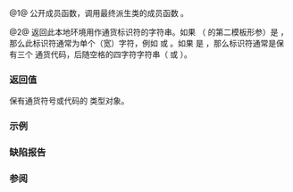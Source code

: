 {{cpp/locale/moneypunct/title|curr_symbol, do_curr_symbol}}
{{cpp/locale/moneypunct/navbar}}
{{dcl begin}}
{{dcl header|locale}}
{{dcl|num=1|
public:
string_type curr_symbol() const;
}}
{{dcl|num=2|
protected:
virtual string_type do_curr_symbol() const;
}}
{{dcl end}}

@1@ 公开成员函数，调用最终派生类的成员函数 {{tt|do_curr_symbol}}。

@2@ 返回此本地环境用作通货标识符的字符串。如果 {{tt|International}}（{{tt|std::moneypunct}} 的第二模板形参）是 {{c|false}}，那么此标识符通常为单个（宽）字符，例如 {{c|"￥"}} 或 {{c|"$"}}。如果 {{tt|International}} 是 {{c|true}}，那么标识符通常是保有三个 {{enwiki|ISO 4217}} 通货代码，后随空格的四字符字符串（{{c|"JPY "}} 或 {{c|"USD "}}）。

===返回值===
保有通货符号或代码的 {{tt|string_type}} 类型对象。

===示例===
{{example
|
|code=
#include &lt;iostream&gt;
#include &lt;locale&gt;

void show_ccy(const char* locname)
{
    std::locale loc(locname);
    std::cout &lt;&lt; locname &lt;&lt; " 的通货符号是 "
              &lt;&lt; std::use_facet&lt;std::moneypunct&lt;char, true&gt;&gt;(loc).curr_symbol()
              &lt;&lt; "或简写为 " &lt;&lt; std::use_facet&lt;std::moneypunct&lt;char&gt;&gt;(loc).curr_symbol()
              &lt;&lt; "\n";
}

int main()
{
    show_ccy("en_US.utf8");
    show_ccy("ja_JP.utf8");
    show_ccy("sv_SE.utf8");
    show_ccy("ru_RU.utf8");
    show_ccy("vi_VN.utf8");
}
|output=
en_US.utf8 的通货符号是 USD 或简写为 $
ja_JP.utf8 的通货符号是 JPY 或简写为 ￥
sv_SE.utf8 的通货符号是 SEK 或简写为 kr
ru_RU.utf8 的通货符号是 RUB 或简写为 руб
vi_VN.utf8 的通货符号是 VND 或简写为 ₫
}}

===缺陷报告===
{{dr list begin}}
{{dr list item|wg=lwg|dr=666|std=C++98|before=标识符字符串在 {{tt|International}} 是 {{c|true}} 时要求长度为 {{c|4}}|after=不要求长度}}
{{dr list end}}

===参阅===
{{dsc begin}}
{{dsc inc|cpp/locale/moneypunct/dsc do_pos_format}}
{{dsc end}}

{{langlinks|de|en|es|fr|it|ja|pt|ru}}